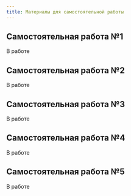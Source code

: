 ```yaml
---
title: Материалы для самостоятельной работы
---
```


## Самостоятельная работа №1

В работе


## Самостоятельная работа №2


В работе


## Самостоятельная работа №3

В работе


## Самостоятельная работа №4

В работе


## Самостоятельная работа №5

В работе

